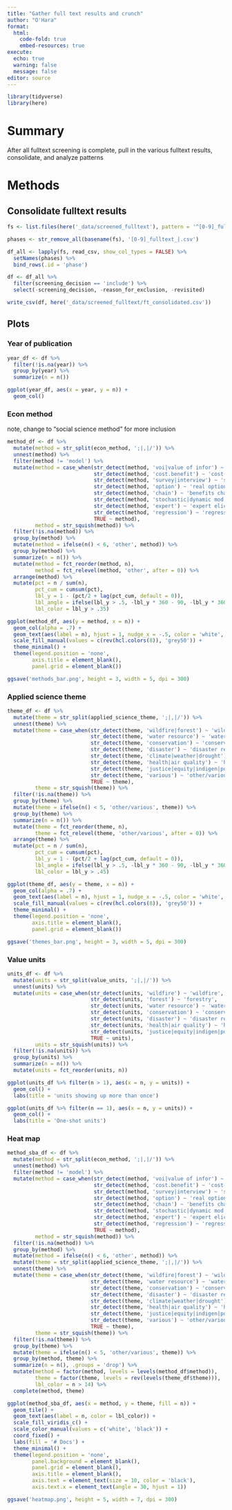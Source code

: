 ```yaml
---
title: "Gather full text results and crunch"
author: "O'Hara"
format: 
  html:
    code-fold: true
    embed-resources: true
execute:
  echo: true
  warning: false
  message: false
editor: source
---
```


```r
library(tidyverse)
library(here)
```

# Summary

After all fulltext screening is complete, pull in the various fulltext results, consolidate, and analyze patterns

# Methods

## Consolidate fulltext results

```r
fs <- list.files(here('_data/screened_fulltext'), pattern = '^[0-9]_fulltext_.+.csv$', full.names = TRUE)

phases <- str_remove_all(basename(fs), '[0-9]_fulltext_|.csv')

df_all <- lapply(fs, read_csv, show_col_types = FALSE) %>% 
  setNames(phases) %>%
  bind_rows(.id = 'phase') 

df <- df_all %>%
  filter(screening_decision == 'include') %>%
  select(-screening_decision, -reason_for_exclusion, -revisited)

write_csv(df, here('_data/screened_fulltext/ft_consolidated.csv'))
```

## Plots

### Year of publication

```r
year_df <- df %>%
  filter(!is.na(year)) %>%
  group_by(year) %>%
  summarize(n = n())

ggplot(year_df, aes(x = year, y = n)) +
  geom_col()
```

### Econ method

note, change to "social science method" for more inclusion

```r
method_df <- df %>%
  mutate(method = str_split(econ_method, ';|,|/')) %>%
  unnest(method) %>%
  filter(method != 'model') %>%
  mutate(method = case_when(str_detect(method, 'voi|value of infor') ~ 'value of information',
                            str_detect(method, 'cost.benefit') ~ 'cost-benefit analysis', 
                            str_detect(method, 'survey|interview') ~ 'survey/interview',
                            str_detect(method, 'option') ~ 'real options value',
                            str_detect(method, 'chain') ~ 'benefits chain',
                            str_detect(method, 'stochastic|dynamic mod|bioeconomic|simulation') ~ 'dynamic model',
                            str_detect(method, 'expert') ~ 'expert elicitation',
                            str_detect(method, 'regression') ~ 'regression',
                            TRUE ~ method),
         method = str_squish(method)) %>%
  filter(!is.na(method)) %>%
  group_by(method) %>%
  mutate(method = ifelse(n() < 6, 'other', method)) %>%
  group_by(method) %>%
  summarize(n = n()) %>%
  mutate(method = fct_reorder(method, n),
         method = fct_relevel(method, 'other', after = 0)) %>%
  arrange(method) %>%
  mutate(pct = n / sum(n),
         pct_cum = cumsum(pct),
         lbl_y = 1 - (pct/2 + lag(pct_cum, default = 0)),
         lbl_angle = ifelse(lbl_y > .5, -lbl_y * 360 - 90, -lbl_y * 360 + 90),
         lbl_color = lbl_y > .35)

ggplot(method_df, aes(y = method, x = n)) +
  geom_col(alpha = .7) +
  geom_text(aes(label = n), hjust = 1, nudge_x = -.5, color = 'white', size = 3) +
  scale_fill_manual(values = c(rev(hcl.colors(8)), 'grey50')) +
  theme_minimal() +
  theme(legend.position = 'none', 
        axis.title = element_blank(),
        panel.grid = element_blank())

ggsave('methods_bar.png', height = 3, width = 5, dpi = 300)
```



### Applied science theme

```r
theme_df <- df %>%
  mutate(theme = str_split(applied_science_theme, ';|,|/')) %>%
  unnest(theme) %>%
  mutate(theme = case_when(str_detect(theme, 'wildfire|forest') ~ 'wildfire/forestry', 
                           str_detect(theme, 'water resource') ~ 'water resource mgmt',
                           str_detect(theme, 'conservation') ~ 'conservation',
                           str_detect(theme, 'disaster') ~ 'disaster response',
                           str_detect(theme, 'climate|weather|drought') ~ 'climate/drought/flood',
                           str_detect(theme, 'health|air quality') ~ 'human health',
                           str_detect(theme, 'justice|equity|indigen|poverty|development') ~ 'justice/equity/indigenous',
                           str_detect(theme, 'various') ~ 'other/various',
                           TRUE ~ theme),
         theme = str_squish(theme)) %>%
  filter(!is.na(theme)) %>%
  group_by(theme) %>%
  mutate(theme = ifelse(n() < 5, 'other/various', theme)) %>%
  group_by(theme) %>%
  summarize(n = n()) %>%
  mutate(theme = fct_reorder(theme, n),
         theme = fct_relevel(theme, 'other/various', after = 0)) %>%
  arrange(theme) %>%
  mutate(pct = n / sum(n),
         pct_cum = cumsum(pct),
         lbl_y = 1 - (pct/2 + lag(pct_cum, default = 0)),
         lbl_angle = ifelse(lbl_y > .5, -lbl_y * 360 - 90, -lbl_y * 360 + 90),
         lbl_color = lbl_y > .45)

ggplot(theme_df, aes(y = theme, x = n)) +
  geom_col(alpha = .7) +
  geom_text(aes(label = n), hjust = 1, nudge_x = -.5, color = 'white', size = 3) +
  scale_fill_manual(values = c(rev(hcl.colors(8)), 'grey50')) +
  theme_minimal() +
  theme(legend.position = 'none', 
        axis.title = element_blank(),
        panel.grid = element_blank())

ggsave('themes_bar.png', height = 3, width = 5, dpi = 300)
```


### Value units

```r
units_df <- df %>%
  mutate(units = str_split(value_units, ';|,|/')) %>%
  unnest(units) %>%
  mutate(units = case_when(str_detect(units, 'wildfire') ~ 'wildfire', 
                           str_detect(units, 'forest') ~ 'forestry',
                           str_detect(units, 'water resource') ~ 'water resource mgmt',
                           str_detect(units, 'conservation') ~ 'conservation',
                           str_detect(units, 'disaster') ~ 'disaster response',
                           str_detect(units, 'health|air quality') ~ 'human health',
                           str_detect(units, 'justice|equity|indigen|poverty|development') ~ 'justice/equity/indigenous',
                           TRUE ~ units),
         units = str_squish(units)) %>%
  filter(!is.na(units)) %>%
  group_by(units) %>%
  summarize(n = n()) %>%
  mutate(units = fct_reorder(units, n))

ggplot(units_df %>% filter(n > 1), aes(x = n, y = units)) +
  geom_col() +
  labs(title = 'units showing up more than once')

ggplot(units_df %>% filter(n == 1), aes(x = n, y = units)) +
  geom_col() +
  labs(title = 'One-shot units')
```

### Heat map

```r
method_sba_df <- df %>%
  mutate(method = str_split(econ_method, ';|,|/')) %>%
  unnest(method) %>%
  filter(method != 'model') %>%
  mutate(method = case_when(str_detect(method, 'voi|value of infor') ~ 'value of information',
                            str_detect(method, 'cost.benefit') ~ 'cost-benefit analysis', 
                            str_detect(method, 'survey|interview') ~ 'survey/interview',
                            str_detect(method, 'option') ~ 'real options value',
                            str_detect(method, 'chain') ~ 'benefits chain',
                            str_detect(method, 'stochastic|dynamic mod|bioeconomic|simulation') ~ 'dynamic model',
                            str_detect(method, 'expert') ~ 'expert elicitation',
                            str_detect(method, 'regression') ~ 'regression',
                            TRUE ~ method),
         method = str_squish(method)) %>%
  filter(!is.na(method)) %>%
  group_by(method) %>%
  mutate(method = ifelse(n() < 6, 'other', method)) %>%
  mutate(theme = str_split(applied_science_theme, ';|,|/')) %>%
  unnest(theme) %>%
  mutate(theme = case_when(str_detect(theme, 'wildfire|forest') ~ 'wildfire/forestry', 
                           str_detect(theme, 'water resource') ~ 'water resource mgmt',
                           str_detect(theme, 'conservation') ~ 'conservation',
                           str_detect(theme, 'disaster') ~ 'disaster response',
                           str_detect(theme, 'climate|weather|drought') ~ 'climate/drought/flood',
                           str_detect(theme, 'health|air quality') ~ 'human health',
                           str_detect(theme, 'justice|equity|indigen|poverty|development') ~ 'justice/equity/indigenous',
                           str_detect(theme, 'various') ~ 'other/various',
                           TRUE ~ theme),
         theme = str_squish(theme)) %>%
  filter(!is.na(theme)) %>%
  group_by(theme) %>%
  mutate(theme = ifelse(n() < 5, 'other/various', theme)) %>%
  group_by(method, theme) %>%
  summarize(n = n(), .groups = 'drop') %>%
  mutate(method = factor(method, levels = levels(method_df$method)),
         theme = factor(theme, levels = rev(levels(theme_df$theme))),
         lbl_color = n > 14) %>%
  complete(method, theme)

ggplot(method_sba_df, aes(x = method, y = theme, fill = n)) +
  geom_tile() +
  geom_text(aes(label = n, color = lbl_color)) +
  scale_fill_viridis_c() +
  scale_color_manual(values = c('white', 'black')) +
  coord_fixed() +
  labs(fill = '# Docs') +
  theme_minimal() +
  theme(legend.position = 'none',
        panel.background = element_blank(),
        panel.grid = element_blank(),
        axis.title = element_blank(),
        axis.text = element_text(size = 10, color = 'black'),
        axis.text.x = element_text(angle = 30, hjust = 1))

ggsave('heatmap.png', height = 5, width = 7, dpi = 300)
```

